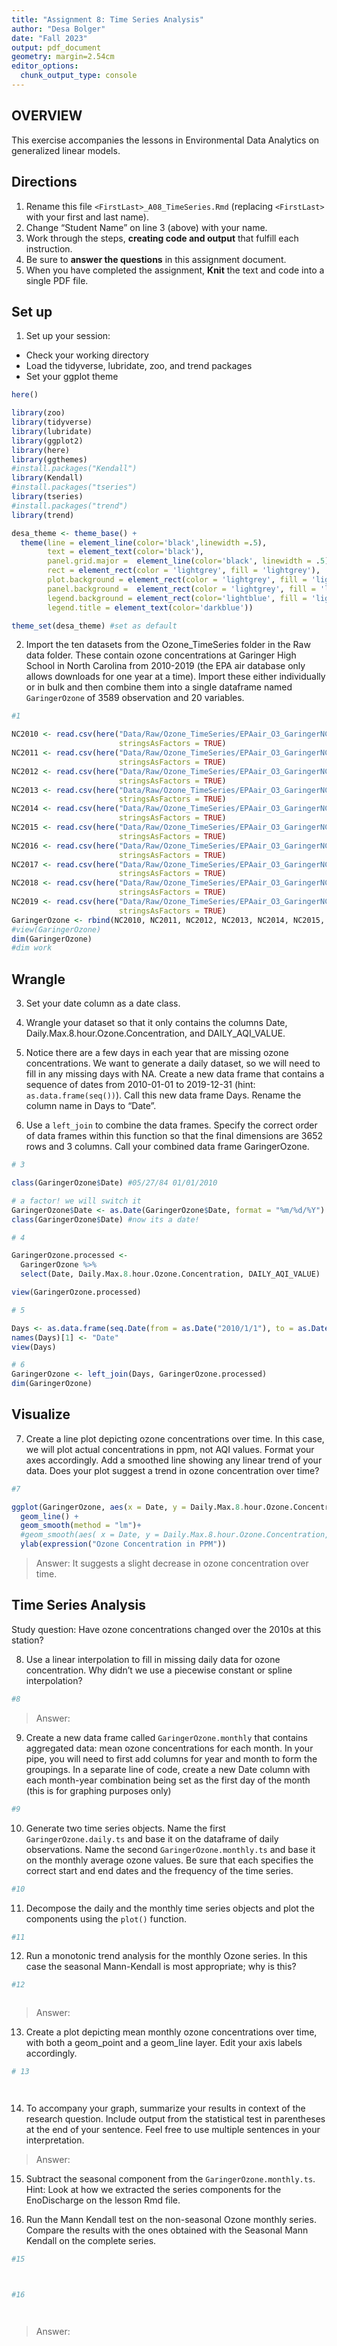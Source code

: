 ```yaml
---
title: "Assignment 8: Time Series Analysis"
author: "Desa Bolger"
date: "Fall 2023"
output: pdf_document
geometry: margin=2.54cm
editor_options: 
  chunk_output_type: console
---
```


## OVERVIEW

This exercise accompanies the lessons in Environmental Data Analytics on generalized linear models. 

## Directions
1. Rename this file `<FirstLast>_A08_TimeSeries.Rmd` (replacing `<FirstLast>` with your first and last name).
2. Change "Student Name" on line 3 (above) with your name.
3. Work through the steps, **creating code and output** that fulfill each instruction.
4. Be sure to **answer the questions** in this assignment document.
5. When you have completed the assignment, **Knit** the text and code into a single PDF file.

## Set up 
1. Set up your session:

* Check your working directory
* Load the tidyverse, lubridate, zoo, and trend packages
* Set your ggplot theme

```r

here()

library(zoo) 
library(tidyverse)
library(lubridate)
library(ggplot2)
library(here)
library(ggthemes)
#install.packages("Kendall")
library(Kendall)
#install.packages("tseries")
library(tseries)
#install.packages("trend")
library(trend)

desa_theme <- theme_base() + 
  theme(line = element_line(color='black',linewidth =.5),
        text = element_text(color='black'),
        panel.grid.major =  element_line(color='black', linewidth = .5),
        rect = element_rect(color = 'lightgrey', fill = 'lightgrey'),
        plot.background = element_rect(color = 'lightgrey', fill = 'lightgrey'),
        panel.background =  element_rect(color = 'lightgrey', fill = 'lightgrey'),
        legend.background = element_rect(color='lightblue', fill = 'lightblue'),
        legend.title = element_text(color='darkblue'))

theme_set(desa_theme) #set as default

```


2. Import the ten datasets from the Ozone_TimeSeries folder in the Raw data folder. These contain ozone concentrations at Garinger High School in North Carolina from 2010-2019 (the EPA air database only allows downloads for one year at a time). Import these either individually or in bulk and then combine them into a single dataframe named `GaringerOzone` of 3589 observation and 20 variables. 

```r
#1

NC2010 <- read.csv(here("Data/Raw/Ozone_TimeSeries/EPAair_O3_GaringerNC2010_raw.csv"),
                        stringsAsFactors = TRUE)
NC2011 <- read.csv(here("Data/Raw/Ozone_TimeSeries/EPAair_O3_GaringerNC2011_raw.csv"),
                        stringsAsFactors = TRUE)
NC2012 <- read.csv(here("Data/Raw/Ozone_TimeSeries/EPAair_O3_GaringerNC2012_raw.csv"),
                        stringsAsFactors = TRUE)
NC2013 <- read.csv(here("Data/Raw/Ozone_TimeSeries/EPAair_O3_GaringerNC2013_raw.csv"),
                        stringsAsFactors = TRUE)
NC2014 <- read.csv(here("Data/Raw/Ozone_TimeSeries/EPAair_O3_GaringerNC2014_raw.csv"),
                        stringsAsFactors = TRUE)
NC2015 <- read.csv(here("Data/Raw/Ozone_TimeSeries/EPAair_O3_GaringerNC2015_raw.csv"),
                        stringsAsFactors = TRUE)
NC2016 <- read.csv(here("Data/Raw/Ozone_TimeSeries/EPAair_O3_GaringerNC2016_raw.csv"),
                        stringsAsFactors = TRUE)
NC2017 <- read.csv(here("Data/Raw/Ozone_TimeSeries/EPAair_O3_GaringerNC2017_raw.csv"),
                        stringsAsFactors = TRUE)
NC2018 <- read.csv(here("Data/Raw/Ozone_TimeSeries/EPAair_O3_GaringerNC2018_raw.csv"),
                        stringsAsFactors = TRUE)
NC2019 <- read.csv(here("Data/Raw/Ozone_TimeSeries/EPAair_O3_GaringerNC2019_raw.csv"),
                        stringsAsFactors = TRUE)
GaringerOzone <- rbind(NC2010, NC2011, NC2012, NC2013, NC2014, NC2015, NC2016, NC2017, NC2018, NC2019)
#view(GaringerOzone)
dim(GaringerOzone)
#dim work
```

## Wrangle

3. Set your date column as a date class.

4. Wrangle your dataset so that it only contains the columns Date, Daily.Max.8.hour.Ozone.Concentration, and DAILY_AQI_VALUE. 

5. Notice there are a few days in each year that are missing ozone concentrations. We want to generate a daily dataset, so we will need to fill in any missing days with NA. Create a new data frame that contains a sequence of dates from 2010-01-01 to 2019-12-31 (hint: `as.data.frame(seq())`). Call this new data frame Days. Rename the column name in Days to "Date".

6. Use a `left_join` to combine the data frames. Specify the correct order of data frames within this function so that the final dimensions are 3652 rows and 3 columns. Call your combined data frame GaringerOzone. 

```r
# 3

class(GaringerOzone$Date) #05/27/84 01/01/2010

# a factor! we will switch it
GaringerOzone$Date <- as.Date(GaringerOzone$Date, format = "%m/%d/%Y")
class(GaringerOzone$Date) #now its a date!

# 4

GaringerOzone.processed <- 
  GaringerOzone %>%
  select(Date, Daily.Max.8.hour.Ozone.Concentration, DAILY_AQI_VALUE)

view(GaringerOzone.processed)

# 5

Days <- as.data.frame(seq.Date(from = as.Date("2010/1/1"), to = as.Date("2019/12/31"), by = "day"))
names(Days)[1] <- "Date"
view(Days)

# 6
GaringerOzone <- left_join(Days, GaringerOzone.processed)
dim(GaringerOzone)
```

## Visualize

7. Create a line plot depicting ozone concentrations over time. In this case, we will plot actual concentrations in ppm, not AQI values. Format your axes accordingly. Add a smoothed line showing any linear trend of your data. Does your plot suggest a trend in ozone concentration over time?

```r
#7 

ggplot(GaringerOzone, aes(x = Date, y = Daily.Max.8.hour.Ozone.Concentration)) +
  geom_line() +
  geom_smooth(method = "lm")+
  #geom_smooth(aes( x = Date, y = Daily.Max.8.hour.Ozone.Concentration, method = "lm", smooth = FALSE)) +
  ylab(expression("Ozone Concentration in PPM"))


```

>Answer: It suggests a slight decrease in ozone concentration over time. 

## Time Series Analysis

Study question: Have ozone concentrations changed over the 2010s at this station? 

8. Use a linear interpolation to fill in missing daily data for ozone concentration. Why didn't we use a piecewise constant or spline interpolation?

```r
#8

```

> Answer: 


9. Create a new data frame called `GaringerOzone.monthly` that contains aggregated data: mean ozone concentrations for each month. In your pipe, you will need to first add columns for year and month to form the groupings. In a separate line of code, create a new Date column with each month-year combination being set as the first day of the month (this is for graphing purposes only)

```r
#9

```


10. Generate two time series objects. Name the first `GaringerOzone.daily.ts` and base it on the dataframe of daily observations. Name the second `GaringerOzone.monthly.ts` and base it on the monthly average ozone values. Be sure that each specifies the correct start and end dates and the frequency of the time series.

```r
#10

```


11. Decompose the daily and the monthly time series objects and plot the components using the `plot()` function.

```r
#11


```


12. Run a monotonic trend analysis for the monthly Ozone series. In this case the seasonal Mann-Kendall is most appropriate; why is this?

```r
#12



```

> Answer: 

13. Create a plot depicting mean monthly ozone concentrations over time, with both a geom_point and a geom_line layer. Edit your axis labels accordingly.

```r
# 13




```

14. To accompany your graph, summarize your results in context of the research question. Include output from the statistical test in parentheses at the end of your sentence. Feel free to use multiple sentences in your interpretation.

> Answer: 

15. Subtract the seasonal component from the `GaringerOzone.monthly.ts`. Hint: Look at how we extracted the series components for the EnoDischarge on the lesson Rmd file.

16. Run the Mann Kendall test on the non-seasonal Ozone monthly series. Compare the results with the ones obtained with the Seasonal Mann Kendall on the complete series.

```r
#15



#16




```

> Answer: 
